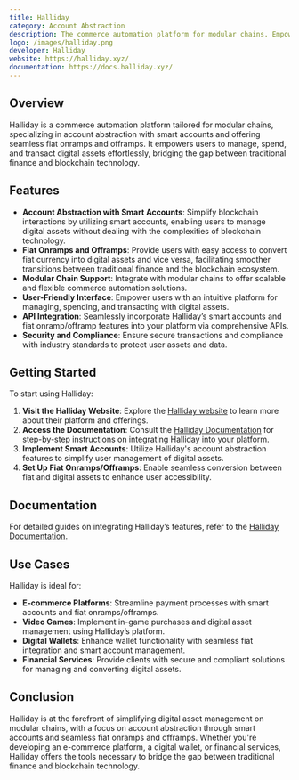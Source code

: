 ```yaml
---
title: Halliday
category: Account Abstraction
description: The commerce automation platform for modular chains. Empower your users with smart accounts and seamless fiat onramps and offramps.
logo: /images/halliday.png
developer: Halliday
website: https://halliday.xyz/
documentation: https://docs.halliday.xyz/
---
```


## Overview

Halliday is a commerce automation platform tailored for modular chains, specializing in account abstraction with smart accounts and offering seamless fiat onramps and offramps. It empowers users to manage, spend, and transact digital assets effortlessly, bridging the gap between traditional finance and blockchain technology.

## Features

- **Account Abstraction with Smart Accounts**: Simplify blockchain interactions by utilizing smart accounts, enabling users to manage digital assets without dealing with the complexities of blockchain technology.
- **Fiat Onramps and Offramps**: Provide users with easy access to convert fiat currency into digital assets and vice versa, facilitating smoother transitions between traditional finance and the blockchain ecosystem.
- **Modular Chain Support**: Integrate with modular chains to offer scalable and flexible commerce automation solutions.
- **User-Friendly Interface**: Empower users with an intuitive platform for managing, spending, and transacting with digital assets.
- **API Integration**: Seamlessly incorporate Halliday’s smart accounts and fiat onramp/offramp features into your platform via comprehensive APIs.
- **Security and Compliance**: Ensure secure transactions and compliance with industry standards to protect user assets and data.

## Getting Started

To start using Halliday:

1. **Visit the Halliday Website**: Explore the [Halliday website](https://halliday.xyz/) to learn more about their platform and offerings.
2. **Access the Documentation**: Consult the [Halliday Documentation](https://docs.halliday.xyz/) for step-by-step instructions on integrating Halliday into your platform.
3. **Implement Smart Accounts**: Utilize Halliday's account abstraction features to simplify user management of digital assets.
4. **Set Up Fiat Onramps/Offramps**: Enable seamless conversion between fiat and digital assets to enhance user accessibility.

## Documentation

For detailed guides on integrating Halliday’s features, refer to the [Halliday Documentation](https://docs.halliday.xyz/).

## Use Cases

Halliday is ideal for:

- **E-commerce Platforms**: Streamline payment processes with smart accounts and fiat onramps/offramps.
- **Video Games**: Implement in-game purchases and digital asset management using Halliday’s platform.
- **Digital Wallets**: Enhance wallet functionality with seamless fiat integration and smart account management.
- **Financial Services**: Provide clients with secure and compliant solutions for managing and converting digital assets.

## Conclusion

Halliday is at the forefront of simplifying digital asset management on modular chains, with a focus on account abstraction through smart accounts and seamless fiat onramps and offramps. Whether you're developing an e-commerce platform, a digital wallet, or financial services, Halliday offers the tools necessary to bridge the gap between traditional finance and blockchain technology.


